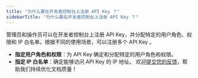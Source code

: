 ```yaml
---
title: "为什么要在开发者控制台上注册 API Key ？"
sidebarTitle: "为什么要在开发者控制台上注册 API Key ？"
---
```


管理员和操作员可以在开发者控制台上注册 API Key，并分配特定的用户角色、权限和 IP 白名单。根据不同的使用场景，可以注册多个 API Key 。

- **指定用户角色和权限**：为 API Key 确定和分配特定的用户角色和权限。
- **指定 IP 白名单**：确定能够访问 API Key 的 IP 地址。
<Tip>欢迎[提交您的反馈](https://forms.zohopublic.com/cobo/form/DocumentFeedbackForm/formperma/QvLOhxJv1_JMsJ-1dleZ8Itb_7rzN-LtgvsDdxosoVI?referrername=manuals)，帮助我们持续优化文档质量！</Tip>